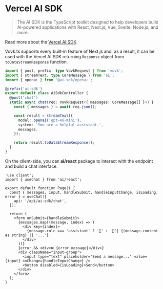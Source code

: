 # Vercel AI SDK

> The AI SDK is the TypeScript toolkit designed to help developers build AI-powered applications with React, Next.js, Vue, Svelte, Node.js, and more.

Read more about the [Vercel AI SDK](https://sdk.vercel.ai/docs/introduction).

Vovk.ts supports every built-in feature of Next.js and, as a result, it can be used with the Vercel AI SDK returning `Response` object from `toDataStreamResponse` function.

```ts filename="/src/modules/ai-sdk/AiSdkController.ts"
import { post, prefix, type VovkRequest } from 'vovk';
import { streamText, type CoreMessage } from 'ai';
import { openai } from '@ai-sdk/openai';

@prefix('ai-sdk')
export default class AiSdkController {
  @post('chat')
  static async chat(req: VovkRequest<{ messages: CoreMessage[] }>) {
    const { messages } = await req.json();

    const result = streamText({
      model: openai('gpt-4o-mini'),
      system: 'You are a helpful assistant.',
      messages,
    });

    return result.toDataStreamResponse();
  }
}
```

On the client-side, you can **ai/react** package to interact with the endpoint and build a chat interface.

```tsx
'use client';
import { useChat } from 'ai/react';

export default function Page() {
  const { messages, input, handleSubmit, handleInputChange, isLoading, error } = useChat({
    api: '/api/ai-sdk/chat',
  });

  return (
    <form onSubmit={handleSubmit}>
      {messages.map((message, index) => (
        <div key={index}>
          {message.role === 'assistant' ? '🤖' : '👤'} {(message.content as string) || '...'}
        </div>
      ))}
      {error && <div>❌ {error.message}</div>}
      <div className="input-group">
        <input type="text" placeholder="Send a message..." value={input} onChange={handleInputChange} />
        <button disabled={isLoading}>Send</button>
      </div>
    </form>
  );
}
```